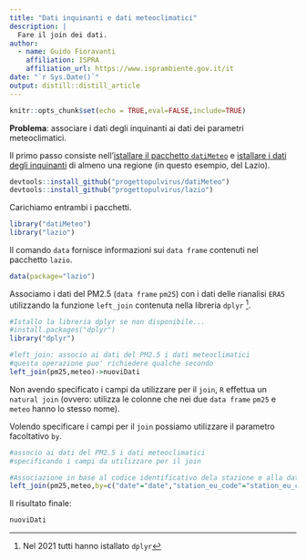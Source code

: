 ```yaml
---
title: "Dati inquinanti e dati meteoclimatici"
description: |
  Fare il join dei dati.
author:
  - name: Guido Fioravanti
    affiliation: ISPRA
    affiliation_url: https://www.isprambiente.gov.it/it
date: "`r Sys.Date()`"
output: distill::distill_article
---
```


```r
knitr::opts_chunk$set(echo = TRUE,eval=FALSE,include=TRUE)
```

**Problema**: associare i dati degli inquinanti ai dati dei parametri meteoclimatici.

Il primo passo consiste nell'[istallare il pacchetto `datiMeteo`](acquisire_dati_meteo.html) e [istallare i dati degli inquinanti](acquisire_dati_inquinanti.html) di almeno una regione (in questo esempio, del Lazio).

```r
devtools::install_github("progettopulvirus/datiMeteo")
devtools::install_github("progettopulvirus/lazio")
```

Carichiamo entrambi i pacchetti.

```r
library("datiMeteo")
library("lazio")
```

Il comando `data` fornisce informazioni sui `data frame` contenuti nel pacchetto `lazio`.

```r
data(package="lazio")
```

Associamo i dati del PM2.5 (`data frame` `pm25`) con i dati delle rianalisi `ERA5` utilizzando la funzione `left_join` contenuta nella libreria `dplyr` ^[Nel 2021 tutti hanno istallato `dplyr`]. 

```r
#Istallo la libreria dplyr se non disponibile...
#install.packages("dplyr")
library("dplyr")

#left_join: associo ai dati del PM2.5 i dati meteoclimatici
#questa operazione puo' richiedere qualche secondo
left_join(pm25,meteo)->nuoviDati
```

Non avendo specificato i campi da utilizzare per il `join`, `R` effettua un `natural join` (ovvero:  utilizza le colonne che nei due `data frame` `pm25` e `meteo` hanno lo stesso nome).

Volendo specificare i campi per il `join` possiamo utilizzare il parametro facoltativo `by`.

```r
#associo ai dati del PM2.5 i dati meteoclimatici
#specificando i campi da utilizzare per il join

#Associazione in base al codice identificativo dela stazione e alla data
left_join(pm25,meteo,by=c("date"="date","station_eu_code"="station_eu_code"))->nuoviDati
```

Il risultato finale:

```r
nuoviDati
```